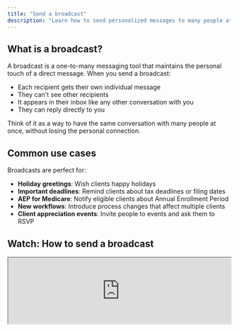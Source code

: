 ```yaml
---
title: "Send a broadcast"
description: "Learn how to send personalized messages to many people at once."
---
```


## What is a broadcast?

A broadcast is a one-to-many messaging tool that maintains the personal touch of a direct message. When you send a broadcast:

- Each recipient gets their own individual message
- They can't see other recipients
- It appears in their inbox like any other conversation with you
- They can reply directly to you

Think of it as a way to have the same conversation with many people at once, without losing the personal connection.

## Common use cases

Broadcasts are perfect for:

- **Holiday greetings**: Wish clients happy holidays
- **Important deadlines**: Remind clients about tax deadlines or filing dates
- **AEP for Medicare**: Notify eligible clients about Annual Enrollment Period
- **New workflows**: Introduce process changes that affect multiple clients
- **Client appreciation events**: Invite people to events and ask them to RSVP

## Watch: How to send a broadcast

<Frame>
  <iframe
    src="https://www.loom.com/embed/23aa3d77b52a451293fd567339b4f7ca?hideEmbedTopBar=true"
    width="100%"
    height={400}
  />
</Frame>

## Steps to send a broadcast

<Steps>
  <Step title="Create a broadcast">
    Go to [Broadcasts](https://app.currentclient.com/app/broadcasts) and click "New Broadcast"
  </Step>

  <Step title="Compose your message">
    Write your message. Keep it conversational - write as if you're sending it to just one person.
  </Step>

  <Step title="Add people">
    Select the recipients for your broadcast. You can choose from your contacts or import a list.
  </Step>

  <Step title="Review and send">
    Double-check your message and recipient list, then hit send. Each person will receive their individual message.
  </Step>
</Steps>

## Best practices

- **Keep it short**: Respect your recipients' time with concise messages
- **Write personally**: Write as if you're sending to one person, not a group
- **Don't spam**: Only send broadcasts when you'd be confident sending the message to each person individually and with their consent
- **Make it relevant**: Ensure the message is actually relevant to everyone on your list
- **Include a clear call-to-action**: Make it obvious what you want recipients to do next
